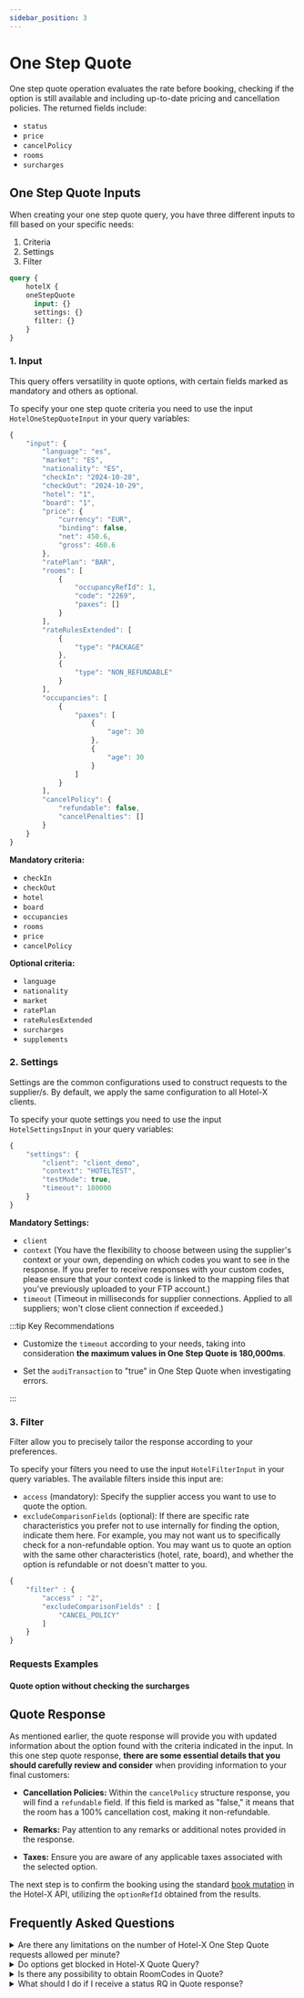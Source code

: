 ```yaml
---
sidebar_position: 3
---
```



# One Step Quote

One step quote operation evaluates the rate before booking, checking if the option is still available and including up-to-date pricing and cancellation policies. The returned fields include:

* `status`
* `price`
* `cancelPolicy`
* `rooms`
* `surcharges`


## One Step Quote Inputs

When creating your one step quote query, you have three different inputs to fill based on your specific needs:

1. Criteria
2. Settings
3. Filter

```graphql
query {
    hotelX {
    oneStepQuote
      input: {}
      settings: {}
      filter: {}
	}
}
```

<CautionSettingsHotelX />

### 1. Input 

This query offers versatility in quote options, with certain fields marked as mandatory and others as optional. 

To specify your one step quote criteria you need to use the input `HotelOneStepQuoteInput` in your query variables:


```js
{
	"input": {
		"language": "es",
		"market": "ES",
		"nationality": "ES",
		"checkIn": "2024-10-28",
		"checkOut": "2024-10-29",
		"hotel": "1",
		"board": "1",
		"price": {
			"currency": "EUR",
			"binding": false,
			"net": 450.6,
			"gross": 460.6
		},
		"ratePlan": "BAR",
		"rooms": [
			{
				"occupancyRefId": 1,
				"code": "2269",
				"paxes": []
			}
		],
		"rateRulesExtended": [
			{
				"type": "PACKAGE"
			},
			{
				"type": "NON_REFUNDABLE"
			}
		],
		"occupancies": [
			{
				"paxes": [
					{
						"age": 30
					},
					{
						"age": 30
					}
				]
			}
		],
		"cancelPolicy": {
			"refundable": false,
			"cancelPenalties": []
		}
	}
}
```

**Mandatory criteria:**

* `checkIn`
* `checkOut`
* `hotel`
* `board`
* `occupancies`
* `rooms`
* `price`
* `cancelPolicy`

**Optional criteria:**
* `language`
* `nationality`
* `market`
* `ratePlan`
* `rateRulesExtended`
* `surcharges` 
* `supplements`

### 2. Settings 

Settings are the common configurations used to construct requests to the supplier/s. By default, we apply the same configuration to all Hotel-X clients.

To specify your quote settings you need to use the input `HotelSettingsInput` in your query variables:

```js
{
	"settings": {
		"client": "client_demo",
		"context": "HOTELTEST",
		"testMode": true,
		"timeout": 180000
	}
}
```


**Mandatory Settings:**
* `client`
* `context` (You have the flexibility to choose between using the supplier's context or your own, depending on which codes you want to see in the response. If you prefer to receive responses with your custom codes, please ensure that your context code is linked to the mapping files that you've previously uploaded to your FTP account.)
* `timeout` (Timeout in milliseconds for supplier connections. Applied to all suppliers; won't close client connection if exceeded.)


:::tip Key Recommendations

* Customize the `timeout` according to your needs, taking into consideration **the maximum values in One Step Quote is 180,000ms**.

* Set the `audiTransaction` to "true" in One Step Quote when investigating errors.

:::

### 3. Filter

Filter allow you to precisely tailor the response according to your preferences. 

To specify your filters you need to use the input `HotelFilterInput` in your query variables. The available filters inside this input are:

* `access` (mandatory): Specify the supplier access you want to use to quote the option.
* `excludeComparisonFields` (optional): If there are specific rate characteristics you prefer not to use internally for finding the option, indicate them here. For example, you may not want us to specifically check for a non-refundable option. You may want us to quote an option with the same other characteristics (hotel, rate, board), and whether the option is refundable or not doesn't matter to you.


```js
{
    "filter" : {
        "access" : "2",
        "excludeComparisonFields" : [
            "CANCEL_POLICY"
        ]
    }
}
```


### Requests Examples

#### Quote option without checking the surcharges

<GraphqlSample query={oneStepQuoteQuery} variables={oneStepQuoteVariables}/>


## Quote Response

As mentioned earlier, the quote response will provide you with updated information about the option found with the criteria indicated in the input. In this one step quote response, **there are some essential details that you should carefully review and consider** when providing information to your final customers:

* **Cancellation Policies:** Within the `cancelPolicy` structure response, you will find a `refundable` field. If this field is marked as "false," it means that the room has a 100% cancellation cost, making it non-refundable.

* **Remarks:** Pay attention to any remarks or additional notes provided in the response.

* **Taxes:** Ensure you are aware of any applicable taxes associated with the selected option.

The next step is to confirm the booking using the standard [book mutation](../booking-flow/book) in the Hotel-X API, utilizing the `optionRefId` obtained from the results.

## Frequently Asked Questions

<details>
    <summary>Are there any limitations on the number of Hotel-X One Step Quote requests allowed per minute?</summary>
    <div>
        <div>Not from Travelgate side, we don't have any limitations on the RPM ("Requests for Minute") in any of our methods. However, some Sellers may have some limitations so we suggest you contact directly with them in order to discuss this information.</div>
    </div>
</details>

<details>
    <summary>Do options get blocked in Hotel-X Quote Query?</summary>
    <div>
        <div>Some Sellers may block the options when performing a Quote Query so we strongly recommend to contact them directly regarding this topic in order to prevent future issues.</div>
    </div>
</details>

<details>
    <summary>Is there any possibility to obtain RoomCodes in Quote?</summary>
    <div>
        <div>If the Seller provides this information, you can obtain the room code by including the rooms node in the HotelOptionQuote node.</div>
    </div>
</details>

<details>
    <summary>What should I do if I receive a status RQ in Quote response?</summary>
    <div>
        <div>You may receive a status On Request (status RQ) in Quote response in those cases the availability of the option previously selected is pending to be confirmed by the Seller. If you receive status RQ in Quote response, you should run a new Search request and restart the Booking Flow.</div>
    </div>
</details>